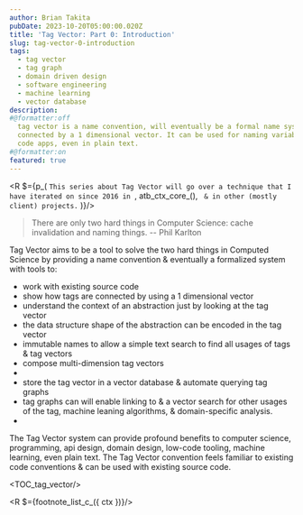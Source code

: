 ```yaml
---
author: Brian Takita
pubDate: 2023-10-20T05:00:00.020Z
title: 'Tag Vector: Part 0: Introduction'
slug: tag-vector-0-introduction
tags:
  - tag vector
  - tag graph
  - domain driven design
  - software engineering
  - machine learning
  - vector database
description:
#@formatter:off
  tag vector is a name convention, will eventually be a formal name system, where names are composed of tags
  connected by a 1 dimensional vector. It can be used for naming variables, functions, components, network apis, low
  code apps, even in plain text.
#@formatter:on
featured: true
---
```


<R $={p_(
	`This series about Tag Vector will go over a technique that I have iterated on since 2016 in `, atb_ctx_core_(), `
	& in other (mostly client) projects.`
)}/>

> There are only two hard things in Computer Science: cache invalidation and naming things.
> -- Phil Karlton

Tag Vector aims to be a tool to solve the two hard things in Computed Science by providing a name convention &
eventually a formalized system with tools to:
<ul>
	<li>work with existing source code</li>
	<li>show how tags are connected by using a 1 dimensional vector</li>
	<li>understand the context of an abstraction just by looking at the tag vector</li>
	<li>the data structure shape of the abstraction can be encoded in the tag vector</li>
	<li>immutable names to allow a simple text search to find all usages of tags & tag vectors</li>
	<li>compose multi-dimension tag vectors</li>
	<li>
		<R $={[
			`show the directional arrow of a tag vector in source code & text using font ligatures`,
			footnote_c_({ ctx, id: 'font-ligatures' },
				`The underscore arrow font ligatures will be developed in new fonts forked from popular existing fonts`)
		]}/>
	</li>
	<li>store the tag vector in a vector database & automate querying tag graphs</li>
	<li>tag graphs can will enable linking to & a vector search for other usages of the tag, machine leaning algorithms, &
		domain-specific analysis.</li>
	<li>
		<R $={[
			`write prose with an editor that understands the tag vector with tools that parse & act on the tag vector,
				rendering components & performing api calls`,
			footnote_c_({ ctx, id: 'tag-vector-editor-prototype' },
				`A prototype of the document editor with Tag Vector is in the works`
		)]}/>
	</li>
</ul>

The Tag Vector system can provide profound benefits to computer science, programming, api design, domain design,
low-code tooling, machine learning, even plain text. The Tag Vector convention feels familiar to existing code
conventions & can be used with existing source code.

<TOC_tag_vector/>

<R $={footnote_list_c_({ ctx })}/>
